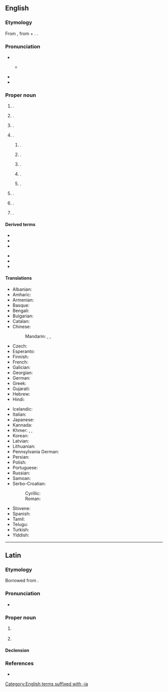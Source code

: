 ==English==
{{wp}}
{{swp|Philadelphia (disambiguation)}}

===Etymology===
From {{bor|en|grc|Φιλαδέλφεια}}, from {{m|grc|φιλέω||I love}} + {{m|grc|ἀδελφός||brotherly/sisterly}}. {{doublet|en|Filadelfia}}.

===Pronunciation===
* {{IPA|en|/fɪləˈdɛlfi.ə/}}
** {{a|local}} {{IPA|en|[fɪɫəˈdɜɫfi.ə]}}
* {{audio|en|en-uk-Philadelphia.ogg|Audio (UK)}}
* {{audio|en|en-us-Philadelphia.ogg|Audio (US)}}

===Proper noun===
{{en-proper noun}}

# {{place|en|The largest <<city>> in <<s/Pennsylvania>>, <<c/US>>, and the <<county seat>> of coterminous <<co/Philadelphia County>>|;|former capital|c/US}}.
# {{lb|en|historical}} {{place|en|An <<ancient>> [[Greek]] <<city>> in the <<r/Decapolis>> in modern <<c/Jordan>>|modern=Amman}}.
# {{lb|en|historical}} {{place|en|An <<ancient>> [[Greek]] <<city>> in <<r/Lydia>> in modern <<c/Turkey>>|modern=Alaşehir}}.
# {{place|en|locale|c/US|;|named for the city in Pennsylvania}}.
## {{place|en|unincorporated community|co/Cass County|s/Illinois}}.
## {{place|en|unincorporated community|twp/Sugar Creek Township|co/Hancok County|s/Indiana}}.
## {{place|en|city/county seat|co/Neshoba County|s/Mississippi}}.
## {{place|en|town/and/village|co/Jefferson County|s/New York}}.
## {{place|en|small city|co/Loudon County|s/Tennessee}}.
# {{place|en|village|s/Brandenburg|c/Germany|;|named for the city in Pennsylvania}}.
# {{place|en|village|city/Sunderland|co/Tyne and Wear|c/England|;|named for the city in Pennsylvania}} {{q|[[OS]] grid ref NZ3352}}.
# {{place|en|suburb|city/Cape Town|c/South Africa}}.

====Derived terms====
{{top2}}
* {{l|en|New Philadelphia}}
* {{l|en|North Philadelphia}}
* {{l|en|Philadelphia County}}
{{mid}}
* {{l|en|Philadelphian}}
* {{l|en|Philly}}
* {{l|en|West Philadelphia}}
{{bottom}}

====Translations====
{{trans-top|largest city in Pennsylvania}}
* Albanian: {{t|sq|Filadelfija|f}}
* Amharic: {{t|am|ፊላዴልፊያ}}
* Armenian: {{t|hy|Ֆիլադելֆիա}}
* Basque: {{t|eu|Filadelfia}}
* Bengali: {{t|bn|ফিলাডেলফিয়া}}
* Bulgarian: {{t|bg|Филаде́лфия|f}}
* Catalan: {{t|ca|Filadèlfia}}
* Chinese:
*: Mandarin: {{t+|cmn|費城|sc=Hani}}, {{t+|cmn|费城|tr=Fèichéng|sc=Hani}}, {{t+|cmn|費拉德爾菲亞|tr= Fèilādé'ěrfēiyà|sc=Hani}}
* Czech: {{t+|cs|Filadelfie|f}}
* Esperanto: {{t|eo|Filadelfio}}
* Finnish: {{t+|fi|Philadelphia}}
* French: {{t+|fr|Philadelphie}}
* Galician: {{t+|gl|Filadelfia}}
* Georgian: {{t|ka|ფილადელფია}}
* German: {{t+|de|Philadelphia}}
* Greek: {{t+|el|Φιλαδέλφεια|f}}
* Gujarati: {{t|gu|ફિલાડેલ્ફિયા}}
* Hebrew: {{t|he|פִילָדֶלְפִיָּה|f|tr=filadélfia}}
* Hindi: {{t|hi|फिलाडेल्फिया}}
{{trans-mid}}
* Icelandic: {{t|is|Fíladelfía|f}}
* Italian: {{t+|it|Filadelfia|f}}
* Japanese: {{t|ja|フィラデルフィア|tr=Firaderufia|sc=Jpan}}
* Kannada: {{t|kn|ಫಿಲಡೆಲ್ಫಿಯಾ}}
* Khmer: {{t|km|ហ្វីឡាដែលហ្វ្យ៉ា}}, {{t|km|ហ្វ៊ីឡាដែលហ្វ្យ៉ា}}, {{t|km|ភីឡាដេលផ្យា}}
* Korean: {{t|ko|필라델피아}}
* Latvian: {{t|lv|Filadelfija|f}}
* Lithuanian: {{t|lt|Filadelfija|f}}
* Pennsylvania German: {{t|pdc|Filadelfi}}
* Persian: {{t|fa|فیلادلفیا|tr=filadelfia}}
* Polish: {{t+|pl|Filadelfia|f}}
* Portuguese: {{t+|pt|Filadélfia|f}}
* Russian: {{t+|ru|Филаде́льфия|f}}
* Samoan: {{t|sm|Filatelefia}}
* Serbo-Croatian:
*: Cyrillic: {{t|sh|Филаделфија|f}}
*: Roman: {{t|sh|Filadelfija|f}}
* Slovene: {{t|sl|Filadelfija|f}}
* Spanish: {{t+|es|Filadelfia|f}}
* Tamil: {{t|ta|பிலடெல்பியா}}
* Telugu: {{t|te|ఫిలదెల్ఫియా}}
* Turkish: {{t|tr|Filedelfiya}}
* Yiddish: {{t|yi|פֿילאַדעלפֿיע|f}}
{{trans-bottom}}

[[Category:English terms suffixed with -ia]]

----

==Latin==

===Etymology===
Borrowed from {{bor|la|grc|Φιλαδέλφεια}}.

===Pronunciation===
* {{la-IPA|Philadelphīa}}

===Proper noun===
{{la-proper noun|Philadelphīa<1.loc>}}

# {{lb|la|historical}} {{place|la|<<ancient>> [[Greek]] <<city>> in the <<r/Decapolis>> in modern <<c/Jordan>>|modern=Amman|t1=Philadelphia}}
# {{lb|la|historical}} {{place|en|<<ancient>> [[Greek]] <<city>> in <<r/Lydia>> in modern <<c/Turkey>>|modern=Alaşehir|t1=Philadelphia}}

====Declension====
{{la-ndecl|Philadelphīa<1.loc>}}

===References===
* {{R:Gaffiot}}